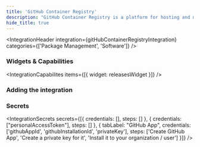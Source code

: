 ```yaml
---
title: 'GitHub Container Registry'
description: "GitHub Container Registry is a platform for hosting and managing packages."
hide_title: true
---
```




<IntegrationHeader
    integration={gitHubContainerRegistryIntegration}
    categories={['Package Management', 'Software']}
/>


### Widgets & Capabilities
<IntegrationCapabilites
    items={[{
        widget: releasesWidget
    }]}
/>

### Adding the integration
<AddingIntegration />

### Secrets
<IntegrationSecrets secrets={[{
    credentials: [],
    steps: []
}, {
    credentials: ["personalAccessToken"],
    steps: []
}, {
    tabLabel: "GitHub App",
    credentials: ['githubAppId', 'githubInstallationId', 'privateKey'],
    steps: ['Create GitHub App', 'Create a private key for it', 'Install it to your organization / user']
}]} />